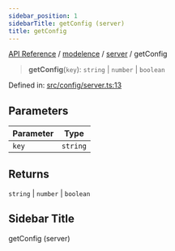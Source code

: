 ```yaml
---
sidebar_position: 1
sidebarTitle: getConfig (server)
title: getConfig
---
```


[API Reference](/api-reference/modelence/server/functions/../../../index) / [modelence](/api-reference/modelence/server/functions/../../index) / [server](/api-reference/modelence/server/functions/../index) / getConfig

> **getConfig**(`key`): `string` \| `number` \| `boolean`

Defined in: [src/config/server.ts:13](https://github.com/modelence/modelence/blob/7d5ab6803a03a590fa9ba44d3ce0544ecf5463af/packages/modelence/src/config/server.ts#L13)

## Parameters

| Parameter | Type |
| ------ | ------ |
| `key` | `string` |

## Returns

`string` \| `number` \| `boolean`

## Sidebar Title

getConfig (server)
